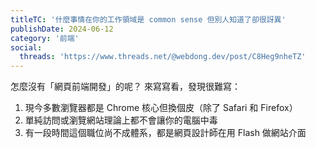```yaml
---
titleTC: '什麼事情在你的工作領域是 common sense 但別人知道了卻很訝異'
publishDate: 2024-06-12
category: '前端'
social:
  threads: 'https://www.threads.net/@webdong.dev/post/C8Heg9nheTZ'
---
```


怎麼沒有「網頁前端開發」的呢？ 來寫寫看，發現很難寫：

1. 現今多數瀏覽器都是 Chrome 核心但換個皮（除了 Safari 和 Firefox）
2. 單純訪問或瀏覽網站理論上都不會讓你的電腦中毒
3. 有一段時間這個職位尚不成體系，都是網頁設計師在用 Flash 做網站介面
